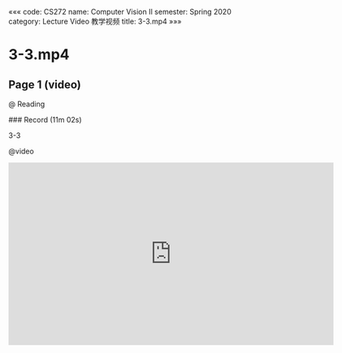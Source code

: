 «««
code: CS272
name: Computer Vision II
semester: Spring 2020
category: Lecture Video 教学视频
title: 3-3.mp4
»»»

# 3-3.mp4

## Page 1 (video)

@ Reading

<div class="markdown-body">
### Record (11m 02s)

3-3
</div>

@video

<iframe src="https://sbbrisk.com/e/n152qazvijnv.html" frameborder=0 marginwidth=0 marginheight=0 scrolling=no width=640 height=360 allowfullscreen></iframe>
